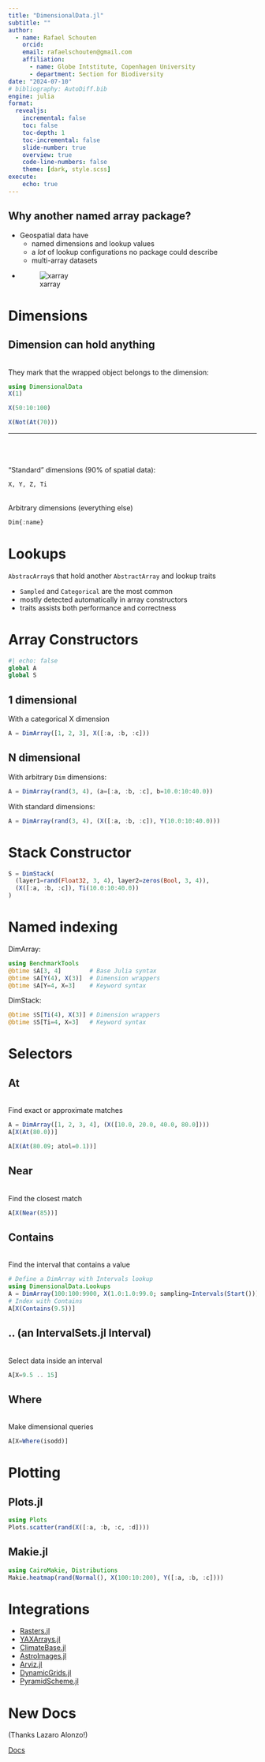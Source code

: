 ```yaml
---
title: "DimensionalData.jl"
subtitle: ""
author:
  - name: Rafael Schouten
    orcid: 
    email: rafaelschouten@gmail.com
    affiliation: 
      - name: Globe Intstitute, Copenhagen University
      - department: Section for Biodiversity
date: "2024-07-10"
# bibliography: AutoDiff.bib
engine: julia
format:
  revealjs:
    incremental: false
    toc: false
    toc-depth: 1
    toc-incremental: false
    slide-number: true
    overview: true
    code-line-numbers: false
    theme: [dark, style.scss]
execute:
    echo: true
---
```


## Why another named array package?

::: {.incremental}
- Geospatial data have 
  - named dimensions and lookup values 
  - a _lot_ of lookup configurations no package could describe
  - multi-array datasets
- ![xarray](https://xarray.dev/xarray-datastructure.png)
:::

# Dimensions

## Dimension can hold anything
\
They mark that the wrapped object belongs to the dimension:
```julia
using DimensionalData 
X(1)
```
```julia
X(50:10:100)
```
```julia
X(Not(At(70)))
```

--- 
\
\
\
"Standard" dimensions (90% of spatial data):

```julia
X, Y, Z, Ti
```
\
Arbitrary dimensions (everything else)

```julia
Dim{:name}
```

# Lookups

`AbstracArray`s that hold another `AbstractArray` and lookup traits

- `Sampled` and `Categorical` are the most common
- mostly detected automatically in array constructors
- traits assists both performance and correctness

# Array Constructors

```julia
#| echo: false
global A
global S
```

## 1 dimensional

With a categorical X dimension
\

```julia
A = DimArray([1, 2, 3], X([:a, :b, :c]))
```

## N dimensional 

With arbitrary `Dim` dimensions:

```julia
A = DimArray(rand(3, 4), (a=[:a, :b, :c], b=10.0:10:40.0))
```

With standard dimensions:

```julia
A = DimArray(rand(3, 4), (X([:a, :b, :c]), Y(10.0:10:40.0)))
```

# Stack Constructor

```julia
S = DimStack(
  (layer1=rand(Float32, 3, 4), layer2=zeros(Bool, 3, 4)), 
  (X([:a, :b, :c]), Ti(10.0:10:40.0))
)
```

# Named indexing

DimArray:
```julia
using BenchmarkTools
@btime $A[3, 4]        # Base Julia syntax
@btime $A[Y(4), X(3)]  # Dimension wrappers
@btime $A[Y=4, X=3]    # Keyword syntax
```

DimStack:
```julia
@btime $S[Ti(4), X(3)] # Dimension wrappers
@btime $S[Ti=4, X=3]   # Keyword syntax
```

# Selectors

## At
\
Find exact or approximate matches
\
```julia
A = DimArray([1, 2, 3, 4], (X([10.0, 20.0, 40.0, 80.0])))
A[X(At(80.0))]
```

```julia
A[X(At(80.09; atol=0.1))]
```

## Near
\
Find the closest match
\
```julia
A[X(Near(85))]
```

## Contains
\
Find the interval that contains a value
\
```julia
# Define a DimArray with Intervals lookup
using DimensionalData.Lookups
A = DimArray(100:100:9900, X(1.0:1.0:99.0; sampling=Intervals(Start())))
# Index with Contains
A[X(Contains(9.5))]
```

## .. (an IntervalSets.jl Interval)
\
Select data inside an interval
\
```julia
A[X=9.5 .. 15]
```

## Where
\
Make dimensional queries
\
```julia
A[X=Where(isodd)]
```

# Plotting

## Plots.jl

```julia
using Plots
Plots.scatter(rand(X([:a, :b, :c, :d])))
```

## Makie.jl

```julia
using CairoMakie, Distributions
Makie.heatmap(rand(Normal(), X(100:10:200), Y([:a, :b, :c])))
```

# Integrations

- [Rasters.jl]()
- [YAXArrays.jl]() 
- [ClimateBase.jl]()
- [AstroImages.jl]()
- [Arviz.jl]()
- [DynamicGrids.jl]()
- [PyramidScheme.jl]()

# New Docs

(Thanks Lazaro Alonzo!)

[Docs](https://rafaqz.github.io/DimensionalData.jl/v0.27.3/)
